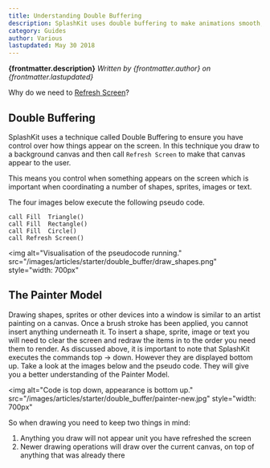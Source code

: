 ```yaml
---
title: Understanding Double Buffering
description: SplashKit uses double buffering to make animations smooth, but this means you need to do a few steps in order to get images appearing on the screen as you expect. In this article we discuss the basics of double buffering and the idea of the painters model.
category: Guides
author: Various
lastupdated: May 30 2018
---
```


**{frontmatter.description}**
_Written by {frontmatter.author} on {frontmatter.lastupdated}_

Why do we need to [Refresh Screen](/api/graphics/#refresh-screen)?

## Double Buffering

SplashKit uses a technique called Double Buffering to ensure you have control over how things appear on the screen. In this technique you draw to a background canvas and then call `Refresh Screen` to make that canvas appear to the user.

This means you control when something appears on the screen which is important when coordinating a number of shapes, sprites, images or text.

The four images below execute the following pseudo code.

```text
call Fill  Triangle()
call Fill  Rectangle()
call Fill  Circle()
call Refresh Screen()
```

<img
  alt="Visualisation of the pseudocode running."
  src="/images/articles/starter/double_buffer/draw_shapes.png"
  style="width: 700px"
></img>

## The Painter Model

Drawing shapes, sprites or other devices into a window is similar to an artist painting on a canvas. Once a brush stroke has been applied, you cannot insert anything underneath it. To insert a shape, sprite, image or text you will need to clear the screen and redraw the items in to the order you need them to render. As discussed above, it is important to note that SplashKit executes the commands top -> down. However they are displayed bottom up. Take a look at the images below and the pseudo code. They will give you a better understanding of the Painter Model.

<img
  alt="Code is top down, appearance is bottom up."
  src="/images/articles/starter/double_buffer/painter-new.jpg"
  style="width: 700px"
></img>

So when drawing you need to keep two things in mind:

1. Anything you draw will not appear unit you have refreshed the screen
1. Newer drawing operations will draw over the current canvas, on top of anything that was already there
